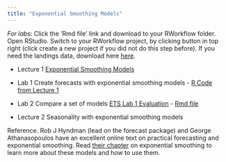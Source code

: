 ```yaml
---
title: "Exponential Smoothing Models"
---
```


*For labs*: Click the 'Rmd file' link and download to your RWorkflow folder.  Open RStudio.  Switch to your RWorkflow project, by clicking button in top right (click create a new project if you did not do this step before).  If you need the landings data, download here [here](https://fish-forecast.github.io/Catch-Forecasting-INCOIS/landings.RData).

- Lecture 1 [Exponential Smoothing Models](Forecasting_4-1_-_Exp_Smoothing.html)

- Lab 1 Create forecasts with exponential smoothing models - [R Code from Lecture 1](Labs/R_scripts/Forecasting 4-1 - Exp Smoothing.R)

- Lab 2 Compare a set of models [ETS Lab 1 Evaluation](ETS Lab 1 Evaluation.html) - [Rmd file](Labs/ETS Lab 1 Evaluation.Rmd)

- Lecture 2 Seasonality with exponential smoothing models

Reference.  Rob J Hyndman (lead on the forecast package)  and George Athanasopoulos have an excellent online text on practical forecasting and exponential smoothing. Read [their chapter](https://otexts.org/fpp2/expsmooth.html) on exponential smoothing to learn more about these models and how to use them.


